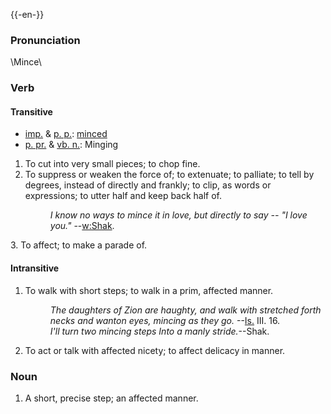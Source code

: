 {{1913}}
{{-en-}}
=== Pronunciation===
\Mince\
===Verb===
====Transitive====
*[[imp.]] & [[p. p.]]: [[minced]]
*[[p. pr.]] & [[vb. n.]]: Minging
#To cut into very small pieces; to chop fine. 
#To suppress or weaken the force of; to extenuate; to  palliate; to tell by degrees, instead of directly and frankly; to clip, as words or expressions; to utter half and keep back half of.
#:''I know no ways to mince it in love, but directly to say -- "I love you."'' --[[w:Shak]].
3. To affect; to make a parade of. 
====Intransitive====
#To walk with short steps; to walk in a prim, affected manner.
#:''The daughters of Zion are haughty, and walk with  stretched forth necks and wanton eyes, mincing       as they go.'' --[[Is.]] III. 16.
#:''I'll turn two mincing steps Into a manly  stride.''--Shak.
#To act or talk with affected nicety; to affect delicacy in  manner.
===Noun===
#A short, precise step; an affected manner.